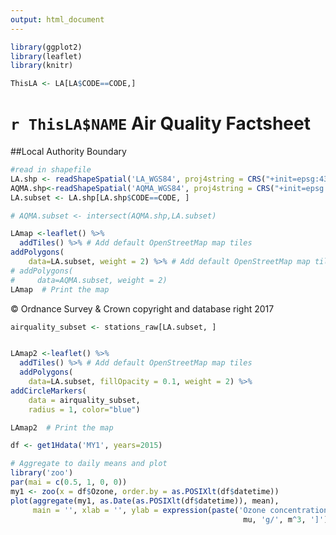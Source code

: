 ```yaml
---
output: html_document
---
```


```r
library(ggplot2)
library(leaflet)
library(knitr)
```

```r
ThisLA <- LA[LA$CODE==CODE,]
```

# `r ThisLA$NAME` Air Quality Factsheet

##Local Authority Boundary
```r

#read in shapefile
LA.shp <- readShapeSpatial('LA_WGS84', proj4string = CRS("+init=epsg:4326"))
AQMA.shp<-readShapeSpatial('AQMA_WGS84', proj4string = CRS("+init=epsg:4326"))
LA.subset <- LA.shp[LA.shp$CODE==CODE, ]

# AQMA.subset <- intersect(AQMA.shp,LA.subset)

LAmap <-leaflet() %>%
  addTiles() %>% # Add default OpenStreetMap map tiles
addPolygons(
    data=LA.subset, weight = 2) %>% # Add default OpenStreetMap map tiles
# addPolygons(
#     data=AQMA.subset, weight = 2)
LAmap  # Print the map

```

© Ordnance Survey & Crown copyright and database right 2017
 
```r

airquality_subset <- stations_raw[LA.subset, ]


LAmap2 <-leaflet() %>%
  addTiles() %>% # Add default OpenStreetMap map tiles
  addPolygons(
    data=LA.subset, fillOpacity = 0.1, weight = 2) %>%
addCircleMarkers(
    data = airquality_subset,
    radius = 1, color="blue")

LAmap2  # Print the map

```

```r

df <- get1Hdata('MY1', years=2015)

# Aggregate to daily means and plot
library('zoo')
par(mai = c(0.5, 1, 0, 0)) 
my1 <- zoo(x = df$Ozone, order.by = as.POSIXlt(df$datetime))
plot(aggregate(my1, as.Date(as.POSIXlt(df$datetime)), mean), 
     main = '', xlab = '', ylab = expression(paste('Ozone concentration [',
                                                    mu, 'g/', m^3, ']')))
```


